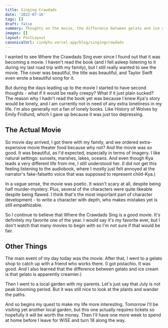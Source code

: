 ```yaml
---
title: Singing Crawdads
date: '2022-07-16'
tags: []
draft: false
summary: Thoughts on the movie, the difference between gelato and ice cream, and a local garden visit.
images: []
layout: PostLayout
canonicalUrl: cindyhu.vercel.app/blog/singingcrawdads
---
```


I wanted to see Where the Crawdads Sing ever since I found out that it was becoming a movie. I haven't read the book (and I fell asleep listening to it during my last road trip with my family), but I still really wanted to see the movie. The cover was beautiful, the title was beautiful, and Taylor Swift even wrote a beautiful song for it.

But during the days leading up to the movie I started to have second thoughts - what if it would be really creepy? What if it just plain sucked? The reason why I hadn't read the book yet was because I knew Kya's story would be lonely, and I am currently not in need of any extra loneliness in my life. I'm also generally not a fan of lonely books. Like History of Wolves by Emily Fridlund, which I gave up because it was just too depressing.

## The Actual Movie

So movie day arrived, I got there with my family, and we ordered extra-expensive movie theater food because why not? And the movie was so good. It was beautiful, as I'd expected, especially in terms of imagery. I like natural settings: sunsets, marshes, lakes, oceans. And even though Kya leads a very different life from me, I still understood her. (I did not get this feeling listening to the audiobook, where I mostly just felt annoyed at the narrator's fake-falsetto voice that was supposed to represent child-Kya.)

In a vague sense, the movie was poetic. It wasn't scary at all, despite being half murder-mystery. Plus, several of the characters were quite likeable despite being flawed. I think that's the most important part of character development - to write a character with depth, who makes mistakes yet is still empathizable.

So I continue to believe that Where the Crawdads Sing is a good movie. It's definitely my favorite one of the year. I would say it's my favorite ever, but I don't watch that many movies to begin with so I'm not sure if that would be fair.

## Other Things

The main event of my day today was the movie. After that, I went to a gelato shop to catch up with a friend who works there. (I got pistachio. It was good. And I also learned that the difference between gelato and ice cream is that gelato is apparently creamier.)

Then I went to a local garden with my parents. Let's just say that July is not peak blooming period. But it was still nice to look at the plants and wander the paths.

And so begins my quest to make my life more interesting. Tomorrow I'll be visiting yet another local garden, but this one actually requires tickets so hopefully it will be worth the money. Then I'll have one more week to spend at home before I leave for WiSE and turn 18 along the way.
